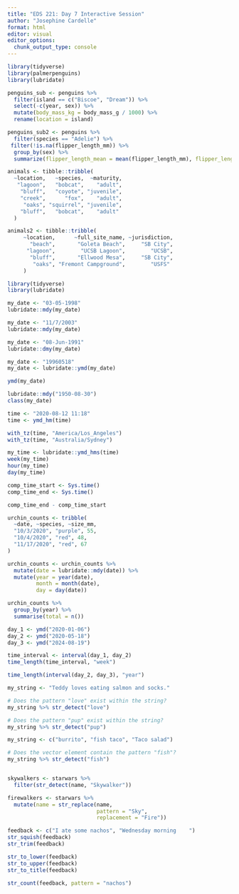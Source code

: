```yaml
---
title: "EDS 221: Day 7 Interactive Session"
author: "Josephine Cardelle"
format: html
editor: visual
editor_options: 
  chunk_output_type: console
---
```


```r
library(tidyverse)
library(palmerpenguins)
library(lubridate)

```

```r
penguins_sub <- penguins %>%
  filter(island == c("Biscoe", "Dream")) %>%
  select(-c(year, sex)) %>%
  mutate(body_mass_kg = body_mass_g / 1000) %>%
  rename(location = island)
```

```r
penguins_sub2 <- penguins %>%
  filter(species == "Adelie") %>%
 filter(!is.na(flipper_length_mm)) %>%
  group_by(sex) %>%
  summarize(flipper_length_mean = mean(flipper_length_mm), flipper_length_stdv = sd(flipper_length_mm), sample_size = n())
```

```r
animals <- tibble::tribble(
  ~location,   ~species,  ~maturity,
   "lagoon",   "bobcat",    "adult",
    "bluff",   "coyote", "juvenile",
    "creek",      "fox",    "adult",
     "oaks", "squirrel", "juvenile",
    "bluff",   "bobcat",    "adult"
  )

animals2 <- tibble::tribble(
     ~location,      ~full_site_name, ~jurisdiction,
       "beach",       "Goleta Beach",     "SB City",
      "lagoon",        "UCSB Lagoon",        "UCSB",
       "bluff",       "Ellwood Mesa",     "SB City",
        "oaks", "Fremont Campground",        "USFS"
     )
```

```r
library(tidyverse)
library(lubridate)

```

```r
my_date <- "03-05-1998"
lubridate::mdy(my_date)

my_date <- "11/7/2003"
lubridate::mdy(my_date)

my_date <- "08-Jun-1991"
lubridate::dmy(my_date)

my_date <- "19960518"
my_date <- lubridate::ymd(my_date)

ymd(my_date)

lubridate::mdy("1950-08-30")
class(my_date)

```

```r
time <- "2020-08-12 11:18"
time <- ymd_hm(time)

with_tz(time, "America/Los_Angeles")
with_tz(time, "Australia/Sydney")

my_time <- lubridate::ymd_hms(time)
week(my_time)
hour(my_time)
day(my_time)

```

```r
comp_time_start <- Sys.time()
comp_time_end <- Sys.time()

comp_time_end - comp_time_start
```

```r
urchin_counts <- tribble(
  ~date, ~species, ~size_mm,
  "10/3/2020", "purple", 55,
  "10/4/2020", "red", 48,
  "11/17/2020", "red", 67
)

urchin_counts <- urchin_counts %>%
  mutate(date = lubridate::mdy(date)) %>%
  mutate(year = year(date),
         month = month(date),
         day = day(date))

urchin_counts %>%
  group_by(year) %>%
  summarise(total = n())
```

```r
day_1 <- ymd("2020-01-06")
day_2 <- ymd("2020-05-18")
day_3 <- ymd("2024-08-19")

time_interval <- interval(day_1, day_2)
time_length(time_interval, "week")

time_length(interval(day_2, day_3), "year")
```

```r
my_string <- "Teddy loves eating salmon and socks."

# Does the pattern "love" exist within the string?
my_string %>% str_detect("love")

# Does the pattern "pup" exist within the string?
my_string %>% str_detect("pup")

my_string <- c("burrito", "fish taco", "Taco salad")

# Does the vector element contain the pattern "fish"?
my_string %>% str_detect("fish")



```

```r
skywalkers <- starwars %>%
  filter(str_detect(name, "Skywalker"))
```

```r
firewalkers <- starwars %>%
  mutate(name = str_replace(name, 
                            pattern = "Sky", 
                            replacement = "Fire"))

```

```r
feedback <- c("I ate some nachos", "Wednesday morning    ")
str_squish(feedback)
str_trim(feedback)

str_to_lower(feedback)
str_to_upper(feedback)
str_to_title(feedback)

str_count(feedback, pattern = "nachos")
```

